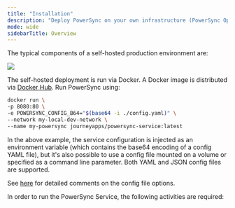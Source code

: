 ```yaml
---
title: "Installation"
description: "Deploy PowerSync on your own infrastructure (PowerSync Open Edition or PowerSync Enterprise Self-Hosted Edition)."
mode: wide
sidebarTitle: Overview
---
```


The typical components of a self-hosted production environment are:
<Frame caption="Self-hosted PowerSync architecture">
  <img src="/images/self-hosting/powersync-architecture-diagram-self-host.png"/>
</Frame>

The self-hosted deployment is run via Docker. A Docker image is distributed via [Docker Hub](https://hub.docker.com/r/journeyapps/powersync-service). Run PowerSync using:

```bash
docker run \
-p 8080:80 \
-e POWERSYNC_CONFIG_B64="$(base64 -i ./config.yaml)" \
--network my-local-dev-network \
--name my-powersync journeyapps/powersync-service:latest
```

In the above example, the service configuration is injected as an environment variable (which contains the base64 encoding of a config YAML file), but it's also possible to use a config file mounted on a volume or specified as a command line parameter. Both YAML and JSON config files are supported.

See [here](https://github.com/powersync-ja/self-host-demo/blob/main/config/powersync.yaml) for detailed comments on the config file options.

In order to run the PowerSync Service, the following activities are required:

<CardGroup>
  <Card title="Configure source database" icon="database" href="/installation/database-setup"horizontal />
  <Card title="Configure PowerSync Service" icon="gears" href="/self-hosting/installation/powersync-service-setup"horizontal />
  <Card title="Configure MongoDB" icon="database" href="/self-hosting/installation/powersync-service-setup#configure-mongodb" horizontal/>
  <Card title="Connect PowerSync to database" icon="plug" href="/self-hosting/installation/powersync-service-setup#database-connection" horizontal/>
  <Card title="Define sync rules" icon="list-check" href="/self-hosting/installation/powersync-service-setup#sync-rules" horizontal/>
  <Card title="Import PowerSync client SDK" icon="file-import" href="/installation/client-side-setup"horizontal />
  <Card title="Set up app backend" icon="server" href="/installation/app-backend-setup"horizontal />
</CardGroup>